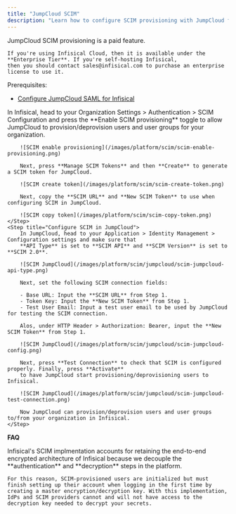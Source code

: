 ```yaml
---
title: "JumpCloud SCIM"
description: "Learn how to configure SCIM provisioning with JumpCloud for Infisical."
---
```


<Info>
    JumpCloud SCIM provisioning is a paid feature.
    
    If you're using Infisical Cloud, then it is available under the **Enterprise Tier**. If you're self-hosting Infisical,
    then you should contact sales@infisical.com to purchase an enterprise license to use it.
</Info>

Prerequisites:
- [Configure JumpCloud SAML for Infisical](/documentation/platform/sso/jumpcloud)

<Steps>
    <Step title="Create a SCIM token in Infisical">
        In Infisical, head to your Organization Settings > Authentication > SCIM Configuration and
        press the **Enable SCIM provisioning** toggle to allow JumpCloud to provision/deprovision users and user groups for your organization.
        
        ![SCIM enable provisioning](/images/platform/scim/scim-enable-provisioning.png)
        
        Next, press **Manage SCIM Tokens** and then **Create** to generate a SCIM token for JumpCloud.
        
        ![SCIM create token](/images/platform/scim/scim-create-token.png)
        
        Next, copy the **SCIM URL** and **New SCIM Token** to use when configuring SCIM in JumpCloud.
        
        ![SCIM copy token](/images/platform/scim/scim-copy-token.png)
    </Step>
    <Step title="Configure SCIM in JumpCloud">
        In JumpCloud, head to your Application > Identity Management > Configuration settings and make sure that
        **API Type** is set to **SCIM API** and **SCIM Version** is set to **SCIM 2.0**.
        
        ![SCIM JumpCloud](/images/platform/scim/jumpcloud/scim-jumpcloud-api-type.png)

        Next, set the following SCIM connection fields:
        
        - Base URL: Input the **SCIM URL** from Step 1.
        - Token Key: Input the **New SCIM Token** from Step 1.
        - Test User Email: Input a test user email to be used by JumpCloud for testing the SCIM connection.

        Alos, under HTTP Header > Authorization: Bearer, input the **New SCIM Token** from Step 1.
        
        ![SCIM JumpCloud](/images/platform/scim/jumpcloud/scim-jumpcloud-config.png)

        Next, press **Test Connection** to check that SCIM is configured properly. Finally, press **Activate**
        to have JumpCloud start provisioning/deprovisioning users to Infisical.
        
        ![SCIM JumpCloud](/images/platform/scim/jumpcloud/scim-jumpcloud-test-connection.png)
        
        Now JumpCloud can provision/deprovision users and user groups to/from your organization in Infisical.
    </Step>
</Steps>

**FAQ**

<AccordionGroup>
<Accordion title="Why do SCIM-provisioned users have to finish setting up their account?">
    Infisical's SCIM implmentation accounts for retaining the end-to-end encrypted architecture of Infisical because we decouple the **authentication** and **decryption** steps in the platform. 
    
    For this reason, SCIM-provisioned users are initialized but must finish setting up their account when logging in the first time by creating a master encryption/decryption key. With this implementation, IdPs and SCIM providers cannot and will not have access to the decryption key needed to decrypt your secrets.
</Accordion>
</AccordionGroup>